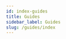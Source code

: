 ```yaml
---
id: index-guides
title: Guides
sidebar_label: Guides
slug: /guides/index
---
```





<div class="row">

 <div class="col">
    <RedisCard 
        title="Import Data into Redis" 
        description="Discover the various options to import data into Redis" 
        page="/docs/guides/import/"
        />
 </div>
 
 <div class="col">
    <RedisCard 
        title="Indexing and Querying" 
        description="Learn how to query data by values" 
        page="/docs/guides/indexing/"
        />
 </div>

</div>

<div class="row">

 <div class="col">
    <RedisCard 
        title="Security" 
        description="Introduction and best practises of Redis Security" 
        page="/docs/guides/security/"
        />
 </div>
 
 <div class="col">
    <RedisCard 
        title="Data Modeling" 
        description="Data modelinging for Redis" 
        page="/docs/guides/data-modeling/"
        />     
 </div>

</div>


